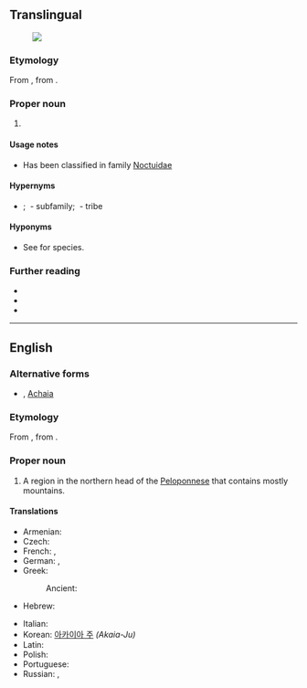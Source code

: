 {{also|Achæa}}
==Translingual==
{{wikipedia|Achaea (disambiguation)}}
[[File:Achaea euryplaga (Hampson, 1913).jpg|thumb|{{taxlink|Achaea euryplaga|species|noshow=1}}]]

===Etymology===
From {{etyl|la|mul}} {{m|la|Achaea}}, from {{etyl|grc|mul}} {{m|grc|Ἀχαΐα}}.

===Proper noun===
{{taxoninfl|i=1|g=f}}

# {{taxon|genus|family|Erebidae|certain [[moth]]s}}

====Usage notes====
* Has been classified in family [[Noctuidae]]

====Hypernyms====
* {{sense|genus}} {{Erebidae Hypernyms}}; ''{{taxlink|Erebinae|subfamily|noshow=1}}''&nbsp;- subfamily; ''{{taxlink|Ophiusini|tribe|noshow=1}}''&nbsp;- tribe

====Hyponyms====
* {{sense|genus}} See {{pedia|Achaea (moth)}} for species.

===Further reading===
* {{pedia|Achaea (moth)}}
* {{specieslite}}
* {{comcatlite|Achaea (Noctuidae)}}

----

==English==
{{wikipedia|lang=en}}

===Alternative forms===
* {{l|en|Achæa}} {{qualifier|dated}}, [[Achaia]]

===Etymology===
From {{etyl|la|en}} {{m|la|Achaea}}, from {{etyl|grc|en}} {{m|grc|Ἀχαΐα}}.

===Proper noun===
{{en-proper noun}}

# A region in the northern head of the [[Peloponnese]] that contains mostly mountains.

====Translations====
{{trans-top|a region in the northern head of the Peloponnese}}
* Armenian: {{t|hy|Աքայա|sc=Armn}}
* Czech: {{t|cs|Achája|f}}
* French: {{t+|fr|Achaïe|f}}, {{t+|fr|Achaïe}}
* German: {{t+|de|Achaia|n}}, {{t|de|Achäa|n}}
* Greek: {{t+|el|Αχαΐα}}
*: Ancient: {{t|grc|Ἀχαΐα|sc=polytonic}}
* Hebrew: {{t|he|מחוז משנה אכיאיה}}
{{trans-mid}}
* Italian: {{t|it|Acaia}}
* Korean: [[아카이아 주]] ''(Akaia-Ju)''
* Latin: {{t|la|Achāia|f}}
* Polish: {{t+|pl|Achaja|f}}
* Portuguese: {{t|pt|Acaia|f}}
* Russian: {{t|ru|Аха́йя}}, {{t+|ru|Ахе́я}}
{{trans-bottom}}